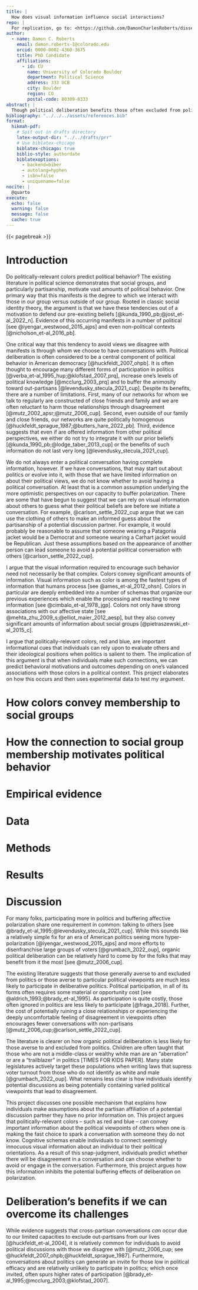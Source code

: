 ```yaml
---
title: |
  How does visual information influence social interactions?
repo: |
  For replication, go to: <https://github.com/DamonCharlesRoberts/dissertation>.
author:
  - name: Damon C. Roberts
    email: damon.roberts-1@colorado.edu
    orcid: 0000-0002-4360-3675
    title: PhD Candidate
    affiliations:
      - id: CU
        name: University of Colorado Boulder
        department: Political Science
        address: 333 UCB
        city: Boulder
        region: CO 
        postal-code: 80309-0333
abstract: |
  Though political deliberation benefits those often excluded from politics, many individuals avoid such situations in an age of hyper-partisanship and affective polarization. Existing literature on this topic argue that individuals often seek to avoid uncomfortable situations that are caused by disagreement about politics. The outcomes of such motivations are often thought to increase affective polarization and to have negative participatory impacts for those who are often excluded or feel unwelcome in politics. Much of this work assumes that people know the partisanship of potential discussion partners and avoid those who are known to be out-partisans. For those that are strangers, we often can rely on cultural stereotypes of the other party to help us assume the partisanship of this potential discussion partner. This project argues that even more simple visual information can and is used by individuals to decide whether or not to engage in a discussion with another and can shape the outcomes of a conversation. It lays out a cognitive mechanism explaining how individuals make decisions to engage in a conversation and the limits by which deliberation may buffer political polarization.
bibliography: "../../../assets/references.bib"
format:
  hikmah-pdf:
    # Spit out in drafts directory
    latex-output-dir: "../../drafts/prr"
    # Use biblatex-chicago
    biblatex-chicago: true
    biblio-style: authordate
    biblatexoptions: 
      - backend=biber
      - autolang=hyphen
      - isbn=false
      - uniquename=false
nocite: |
  @quarto
execute:
  echo: false
  warning: false
  message: false
  cache: true
---
```


{{< pagebreak >}}

# Introduction

Do politically-relevant colors predict political behavior? The existing literature in political science demonstrates that social groups, and particularly partisanship, motivate vast amounts of political behavior. One primary way that this manifests is the degree to which we interact with those in our group versus outside of our group. Rooted in classic social identity theory, the argument is that we have these tendencies out of a motivation to defend our pre-existing beliefs [@kunda_1990_pb;@jost_et-al_2022_n]. Evidence of this occurring manifests in a number of political [see @iyengar_westwood_2015_ajps] and even non-political contexts [@nicholson_et-al_2016_pb]. 

One critical way that this tendency to avoid views we disagree with manifests is through whom we choose to have conversations with. Political deliberation is often considered to be a central component of political behavior in American democracy [@huckfeldt_2007_ohpb]. It is often thought to encourage many different forms of participation in politics [@verba_et-al_1995_hup;@klofstad_2007_prq], increase one's levels of political knowledge [@mcclurg_2003_prq] and to buffer the animosity toward out-partisans [@levendusky_stecula_2021_cup]. Despite its benefits, there are a number of limitations. First, many of our networks for whom we talk to regularly are constructed of close friends and family and we are often reluctant to harm those relationships through disagreement [@mutz_2002_apsr;@mutz_2006_cup]. Second, even outside of our family and close friends, our networks are quite politically homogenous [@huckfeldt_sprague_1987;@butters_hare_2022_pb]. Third, evidence suggests that even if are offered information from other political perspectives, we either do not try to integrate it with our prior beliefs [@kunda_1990_pb;@lodge_taber_2013_cup] or the benefits of such information do not last very long [@levendusky_stecula_2021_cup].

We do not always enter a political conversation having complete information, however. If we have conversations, that may start out about politics or evolve into it, with those that we have limited information on about their political views, we do not know whether to avoid having a political conversation. At least that is a common assumption underlying the more optimistic perspectives on our capacity to buffer polarization. There are some that have begun to suggest that we can rely on visual information about others to guess what their political beliefs are before we initiate a conversation. For example, @carlson_settle_2022_cup argue that we can use the clothing of others to make an informed guess about the partisanship of a potential discussion partner. For example, it would probably be reasonable to assume that someone wearing a Patagonia jacket would be a Democrat and someone wearing a Carhart jacket would be Republican. Just these assumptions based on the appearance of another person can lead someone to avoid a potential political conversation with others [@carlson_settle_2022_cup].

I argue that the visual information required to encourage such behavior need not necessarily be that complex. Colors convey significant amounts of information. Visual information such as color is among the fastest types of information that humans process [see @ames_et-al_2012_ohsn]. Colors in particular are deeply embedded into a number of schemas that organize our previous experiences which enable the processing and reacting to new information [see @cimbalo_et-al_1978_jgp]. Colors not only have strong associations with our affective state [see @mehta_zhu_2009_s;@elliot_maier_2012_aesp], but they also convey significant amounts of information about social groups [@pietraszewski_et-al_2015_c].

I argue that politically-relevant colors, red and blue, are important informational cues that individuals can rely upon to evaluate others and their ideological positions when politics is salient to them. The implication of this argument is that when individuals make such connections, we can predict behavioral motivations and outcomes depending on one's valanced associations with those colors in a political context. This project elaborates on how this occurs and then uses experimental data to test my argument.

# How colors convey membership to social groups

# How the connection to social group membership motivates political behavior

# Empirical evidence

# Data

# Methods

# Results

# Discussion


For many folks, participating more in politics and buffering affective polarization share one requirement in common: talking to others [see @brady_et-al_1995;@levendusky_stecula_2021_cup]. While this sounds like a relatively simple fix for an era of American politics seeing more hyper-polarization [@iyengar_westwood_2015_ajps] and more efforts to disenfranchise large groups of voters [@grumbach_2022_oup], organic political deliberation can be relatively hard to come by for the folks that may benefit from it the most [see @mutz_2006_cup].

The existing literature suggests that those generally averse to and excluded from politics or those averse to particular political viewpoints are much less likely to participate in deliberative politics. Political participation, in all of its forms often requires some material or opportunity cost [see @aldrich_1993;@brady_et-al_1995]. As participation is quite costly, those often ignored in politics are less likely to participate [@fraga_2018]. Further, the cost of potentially ruining a close relationships or experiencing the deeply uncomfortable feeling of disagreement in viewpoints often encourages fewer conversations with non-partisans [@mutz_2006_cup;@carlson_settle_2022_cup].

The literature is clearer on how organic political deliberation is less likely for those averse to and excluded from politics. Children are often taught that those who are not a middle-class or wealthy white man are an "aberration" or are a "trailblazer" in politics [TIMES FOR KIDS PAPER]. Many state legislatures actively target these populations when writing laws that supress voter turnout from those who do not identify as white and male [@grumbach_2022_oup]. What remains less clear is how individuals identify potential discussions as being potentially containing varied political viewpoints that lead to disagreement.

This project discusses one possible mechanism that explains how individuals make assumptions about the partisan affiliation of a potential discussion partner they have no prior information on. This project argues that politically-relevant colors -- such as red and blue -- can convey important information about the political viewpoints of others when one is making the fast choice to spark a conversation with someone they do not know. Cognitive schemas enable individuals to connect seemingly innocuous visual information about an individual to their political orientations. As a result of this snap-judgment, individuals predict whether there will be disagreement in a conversation and can choose whether to avoid or engage in the conversation. Furthermore, this project argues how this information inhibits the potential buffering effects of deliberation on polarization.

# Deliberation's benefits if we can overcome its challenges

While evidence suggests that cross-partisan conversations *can* occur due to our limited capacities to exclude out-partisans from our lives [@huckfeldt_et-al_2004], it is relatively common for individuals to avoid political discussions with those we disagree with [@mutz_2006_cup; see @huckfeldt_2007_ohpb;@huckfeldt_sprague_1987]. Furthermore, conversations about politics can generate an invite for those low in political efficacy and are relatively unlikely to participate in politics; which once invited, often spurs higher rates of participation [@brady_et-al_1995;@mcclurg_2003;@klofstad_2007].